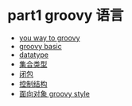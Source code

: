 = part1 groovy 语言 =

* [[part1/your_way_to_groovy|you way to groovy]]
* [[part1/groovy_basic|groovy basic]]
* [[part1/datatype|datatype]]
* [[part1/collection|集合类型]]
* [[part1/closure|闭包]]
* [[part1/control_structure|控制结构]]
* [[part1/object_orientation|面向对象 groovy style]]
